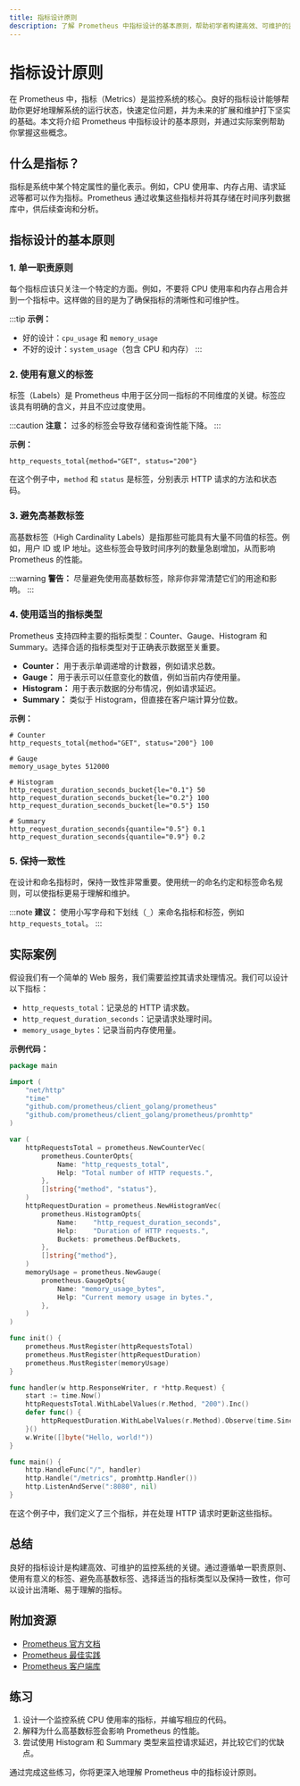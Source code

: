 ```yaml
---
title: 指标设计原则
description: 了解 Prometheus 中指标设计的基本原则，帮助初学者构建高效、可维护的监控系统。
---
```


# 指标设计原则

在 Prometheus 中，指标（Metrics）是监控系统的核心。良好的指标设计能够帮助你更好地理解系统的运行状态，快速定位问题，并为未来的扩展和维护打下坚实的基础。本文将介绍 Prometheus 中指标设计的基本原则，并通过实际案例帮助你掌握这些概念。

## 什么是指标？

指标是系统中某个特定属性的量化表示。例如，CPU 使用率、内存占用、请求延迟等都可以作为指标。Prometheus 通过收集这些指标并将其存储在时间序列数据库中，供后续查询和分析。

## 指标设计的基本原则

### 1. 单一职责原则

每个指标应该只关注一个特定的方面。例如，不要将 CPU 使用率和内存占用合并到一个指标中。这样做的目的是为了确保指标的清晰性和可维护性。

:::tip
**示例：**
- 好的设计：`cpu_usage` 和 `memory_usage`
- 不好的设计：`system_usage`（包含 CPU 和内存）
:::

### 2. 使用有意义的标签

标签（Labels）是 Prometheus 中用于区分同一指标的不同维度的关键。标签应该具有明确的含义，并且不应过度使用。

:::caution
**注意：** 过多的标签会导致存储和查询性能下降。
:::

**示例：**
```promql
http_requests_total{method="GET", status="200"}
```
在这个例子中，`method` 和 `status` 是标签，分别表示 HTTP 请求的方法和状态码。

### 3. 避免高基数标签

高基数标签（High Cardinality Labels）是指那些可能具有大量不同值的标签。例如，用户 ID 或 IP 地址。这些标签会导致时间序列的数量急剧增加，从而影响 Prometheus 的性能。

:::warning
**警告：** 尽量避免使用高基数标签，除非你非常清楚它们的用途和影响。
:::

### 4. 使用适当的指标类型

Prometheus 支持四种主要的指标类型：Counter、Gauge、Histogram 和 Summary。选择合适的指标类型对于正确表示数据至关重要。

- **Counter：** 用于表示单调递增的计数器，例如请求总数。
- **Gauge：** 用于表示可以任意变化的数值，例如当前内存使用量。
- **Histogram：** 用于表示数据的分布情况，例如请求延迟。
- **Summary：** 类似于 Histogram，但直接在客户端计算分位数。

**示例：**
```promql
# Counter
http_requests_total{method="GET", status="200"} 100

# Gauge
memory_usage_bytes 512000

# Histogram
http_request_duration_seconds_bucket{le="0.1"} 50
http_request_duration_seconds_bucket{le="0.2"} 100
http_request_duration_seconds_bucket{le="0.5"} 150

# Summary
http_request_duration_seconds{quantile="0.5"} 0.1
http_request_duration_seconds{quantile="0.9"} 0.2
```

### 5. 保持一致性

在设计和命名指标时，保持一致性非常重要。使用统一的命名约定和标签命名规则，可以使指标更易于理解和维护。

:::note
**建议：** 使用小写字母和下划线（`_`）来命名指标和标签，例如 `http_requests_total`。
:::

## 实际案例

假设我们有一个简单的 Web 服务，我们需要监控其请求处理情况。我们可以设计以下指标：

- `http_requests_total`：记录总的 HTTP 请求数。
- `http_request_duration_seconds`：记录请求处理时间。
- `memory_usage_bytes`：记录当前内存使用量。

**示例代码：**
```go
package main

import (
    "net/http"
    "time"
    "github.com/prometheus/client_golang/prometheus"
    "github.com/prometheus/client_golang/prometheus/promhttp"
)

var (
    httpRequestsTotal = prometheus.NewCounterVec(
        prometheus.CounterOpts{
            Name: "http_requests_total",
            Help: "Total number of HTTP requests.",
        },
        []string{"method", "status"},
    )
    httpRequestDuration = prometheus.NewHistogramVec(
        prometheus.HistogramOpts{
            Name:    "http_request_duration_seconds",
            Help:    "Duration of HTTP requests.",
            Buckets: prometheus.DefBuckets,
        },
        []string{"method"},
    )
    memoryUsage = prometheus.NewGauge(
        prometheus.GaugeOpts{
            Name: "memory_usage_bytes",
            Help: "Current memory usage in bytes.",
        },
    )
)

func init() {
    prometheus.MustRegister(httpRequestsTotal)
    prometheus.MustRegister(httpRequestDuration)
    prometheus.MustRegister(memoryUsage)
}

func handler(w http.ResponseWriter, r *http.Request) {
    start := time.Now()
    httpRequestsTotal.WithLabelValues(r.Method, "200").Inc()
    defer func() {
        httpRequestDuration.WithLabelValues(r.Method).Observe(time.Since(start).Seconds())
    }()
    w.Write([]byte("Hello, world!"))
}

func main() {
    http.HandleFunc("/", handler)
    http.Handle("/metrics", promhttp.Handler())
    http.ListenAndServe(":8080", nil)
}
```

在这个例子中，我们定义了三个指标，并在处理 HTTP 请求时更新这些指标。

## 总结

良好的指标设计是构建高效、可维护的监控系统的关键。通过遵循单一职责原则、使用有意义的标签、避免高基数标签、选择适当的指标类型以及保持一致性，你可以设计出清晰、易于理解的指标。

## 附加资源

- [Prometheus 官方文档](https://prometheus.io/docs/introduction/overview/)
- [Prometheus 最佳实践](https://prometheus.io/docs/practices/naming/)
- [Prometheus 客户端库](https://prometheus.io/docs/instrumenting/clientlibs/)

## 练习

1. 设计一个监控系统 CPU 使用率的指标，并编写相应的代码。
2. 解释为什么高基数标签会影响 Prometheus 的性能。
3. 尝试使用 Histogram 和 Summary 类型来监控请求延迟，并比较它们的优缺点。

通过完成这些练习，你将更深入地理解 Prometheus 中的指标设计原则。
